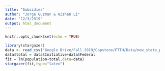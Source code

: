 ```yaml
---
title: "Subsidies"
author: "Jorge Guzman & Aishen Li"
date: "12/3/2019"
output: html_document
---
```


```r
knitr::opts_chunk$set(echo = TRUE)
```
```r
library(stargazer)
data <- read_csv("Google Drive/Fall 2019/Capstone/FTTH/Data/new_state_pop_and_sub.csv")
data$total = data$Initiative+data$Federal
fit = lm(population~total,data=data)
stargazer(fit,type="latex")
```